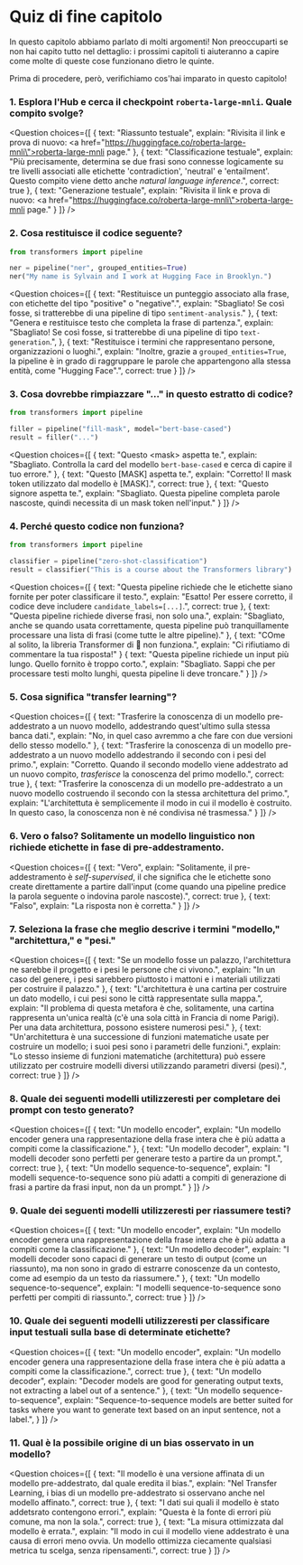 <!-- DISABLE-FRONTMATTER-SECTIONS -->

# Quiz di fine capitolo

In questo capitolo abbiamo parlato di molti argomenti! Non preoccuparti se non hai capito tutto nel dettaglio: i prossimi capitoli ti aiuteranno a capire come molte di queste cose funzionano dietro le quinte.

Prima di procedere, però, verifichiamo cos'hai imparato in questo capitolo!


### 1. Esplora l'Hub e cerca il checkpoint `roberta-large-mnli`. Quale compito svolge?


<Question
	choices={[
		{
			text: "Riassunto testuale",
			explain: "Rivisita il link e prova di nuovo: <a href=\"https://huggingface.co/roberta-large-mnli\">roberta-large-mnli page</a>."
		},
		{
			text: "Classificazione testuale",
			explain: "Più precisamente, determina se due frasi sono connesse logicamente su tre livelli associati alle etichette 'contradiction', 'neutral' e 'entailment'. Questo compito viene detto anche <em>natural language inference</em>.",
			correct: true
		},
		{
			text: "Generazione testuale",
			explain: "Rivisita il link e prova di nuovo: <a href=\"https://huggingface.co/roberta-large-mnli\">roberta-large-mnli page</a>."
		}
	]}
/>

### 2. Cosa restituisce il codice seguente?

```py
from transformers import pipeline

ner = pipeline("ner", grouped_entities=True)
ner("My name is Sylvain and I work at Hugging Face in Brooklyn.")
```

<Question
	choices={[
		{
			text: "Restituisce un punteggio associato alla frase, con etichette del tipo \"positive\" o \"negative\".",
			explain: "Sbagliato! Se così fosse, si tratterebbe di una pipeline di tipo <code>sentiment-analysis</code>."
		},
		{
			text: "Genera e restituisce testo che completa la frase di partenza.",
			explain: "Sbagliato! Se così fosse, si tratterebbe di una pipeline di tipo <code>text-generation</code>.",
		},
		{
			text: "Restituisce i termini che rappresentano persone, organizzazioni o luoghi.",
			explain: "Inoltre, grazie a <code>grouped_entities=True</code>, la pipeline è in grado di raggruppare le parole che appartengono alla stessa entità, come \"Hugging Face\".",
			correct: true
		}
	]}
/>

### 3. Cosa dovrebbe rimpiazzare "..." in questo estratto di codice?

```py
from transformers import pipeline

filler = pipeline("fill-mask", model="bert-base-cased")
result = filler("...")
```

<Question
	choices={[
		{
			text: "Questo &#60;mask> aspetta te.",
			explain: "Sbagliato. Controlla la card del modello <code>bert-base-cased</code> e cerca di capire il tuo errore."
		},
		{
			text: "Questo [MASK] aspetta te.",
			explain: "Corretto! Il mask token utilizzato dal modello è [MASK].",
			correct: true
		},
		{
			text: "Questo signore aspetta te.",
			explain: "Sbagliato. Questa pipeline completa parole nascoste, quindi necessita di un mask token nell'input."
		}
	]}
/>

### 4. Perché questo codice non funziona?

```py
from transformers import pipeline

classifier = pipeline("zero-shot-classification")
result = classifier("This is a course about the Transformers library")
```

<Question
	choices={[
		{
			text: "Questa pipeline richiede che le etichette siano fornite per poter classificare il testo.",
			explain: "Esatto! Per essere corretto, il codice deve includere <code>candidate_labels=[...]</code>.",
			correct: true
		},
		{
			text: "Questa pipeline richiede diverse frasi, non solo una.",
			explain: "Sbagliato, anche se quando usata correttamente, questa pipeline può tranquillamente processare una lista di frasi (come tutte le altre pipeline)."
		},
		{
			text: "COme al solito, la libreria Transformer di 🤗 non funziona.",
			explain: "Ci rifiutiamo di commentare la tua risposta!"
		}
		{
			text: "Questa pipeline richiede un input più lungo. Quello fornito è troppo corto.",
			explain: "Sbagliato. Sappi che per processare testi molto lunghi, questa pipeline li deve troncare."
		}
	]}
/>

### 5. Cosa significa "transfer learning"?

<Question
	choices={[
		{
			text: "Trasferire la conoscenza di un modello pre-addestrato a un nuovo modello, addestrando quest'ultimo sulla stessa banca dati.",
			explain: "No, in quel caso avremmo a che fare con due versioni dello stesso modello."
		},
		{
			text: "Trasferire la conoscenza di un modello pre-addestrato a un nuovo modello addestrando il secondo con i pesi del primo.",
			explain: "Corretto. Quando il secondo modello viene addestrato ad un nuovo compito, *trasferisce* la conoscenza del primo modello.",
			correct: true
		},
		{
			text: "Trasferire la conoscenza di un modello pre-addestrato a un nuovo modello costruendo il secondo con la stessa architettura del primo.",
			explain: "L'architettuta è semplicemente il modo in cui il modello è costruito. In questo caso, la conoscenza non è né condivisa né trasmessa."
		}
	]}
/>

### 6. Vero o falso? Solitamente un modello linguistico non richiede etichette in fase di pre-addestramento.


<Question
	choices={[
		{
			text: "Vero",
			explain: "Solitamente, il pre-addestramento è <em>self-supervised</em>, il che significa che le etichette sono create direttamente a partire dall'input (come quando una pipeline predice la parola seguente o indovina parole nascoste).",
			correct: true
		},
		{
			text: "Falso",
			explain: "La risposta non è corretta."
		}
	]}
/>

### 7. Seleziona la frase che meglio descrive i termini "modello," "architettura," e "pesi."

<Question
	choices={[
		{
			text: "Se un modello fosse un palazzo, l'architettura ne sarebbe il progetto e i pesi le persone che ci vivono.",
			explain: "In un caso del genere, i pesi sarebbero piuttosto i mattoni e i materiali utilizzati per costruire il palazzo."
		},
		{
			text: "L'architettura è una cartina per costruire un dato modello, i cui pesi sono le città rappresentate sulla mappa.",
			explain: "Il problema di questa metafora è che, solitamente, una cartina rappresenta un'unica realtà (c'è una sola città in Francia di nome Parigi). Per una data architettura, possono esistere numerosi pesi."
		},
		{
			text: "Un'architettura è una successione di funzioni matematiche usate per costruire un modello; i suoi pesi sono i parametri delle funzioni.",
			explain: "Lo stesso insieme di funzioni matematiche (architettura) può essere utilizzato per costruire modelli diversi utilizzando parametri diversi (pesi).",
			correct: true
		}
	]}
/>


### 8. Quale dei seguenti modelli utilizzeresti per completare dei prompt con testo generato?

<Question
	choices={[
		{
			text: "Un modello encoder",
			explain: "Un modello encoder genera una rappresentazione della frase intera che è più adatta a compiti come la classificazione."
		},
		{
			text: "Un modello decoder",
			explain: "I modelli decoder sono perfetti per generare testo a partire da un prompt.",
			correct: true
		},
		{
			text: "Un modello sequence-to-sequence",
			explain: "I modelli sequence-to-sequence sono più adatti a compiti di generazione di frasi a partire da frasi input, non da un prompt."
		}
	]}
/>

### 9. Quale dei seguenti modelli utilizzeresti per riassumere testi?

<Question
	choices={[
		{
			text: "Un modello encoder",
			explain: "Un modello encoder genera una rappresentazione della frase intera che è più adatta a compiti come la classificazione."
		},
		{
			text: "Un modello decoder",
			explain: "I modelli decoder sono capaci di generare un testo di output (come un riassunto), ma non sono in grado di estrarre conoscenze da un contesto, come ad esempio da un testo da riassumere."
		},
		{
			text: "Un modello sequence-to-sequence",
			explain: "I modelli sequence-to-sequence sono perfetti per compiti di riassunto.",
			correct: true
		}
	]}
/>

### 10. Quale dei seguenti modelli utilizzeresti per classificare input testuali sulla base di determinate etichette?

<Question
	choices={[
		{
			text: "Un modello encoder",
			explain: "Un modello encoder genera una rappresentazione della frase intera che è più adatta a compiti come la classificazione.",
			correct: true
		},
		{
			text: "Un modello decoder",
			explain: "Decoder models are good for generating output texts, not extracting a label out of a sentence."
		},
		{
			text: "Un modello sequence-to-sequence",
			explain: "Sequence-to-sequence models are better suited for tasks where you want to generate text based on an input sentence, not a label.",
		}
	]}
/>

### 11. Qual è la possibile origine di un bias osservato in un modello?

<Question
	choices={[
		{
			text: "Il modello è una versione affinata di un modello pre-addestrato, dal quale eredita il bias.",
			explain: "Nel Transfer Learning, i bias di un modello pre-addestrato si osservano anche nel modello affinato.",
			correct: true
		},
		{
			text: "I dati sui quali il modello è stato addetsrato contengono errori.",
			explain: "Questa è la fonte di errori più comune, ma non la sola.",
			correct: true
		},
		{
			text: "La misura ottimizzata dal modello è errata.",
			explain: "Il modo in cui il modello viene addestrato è una causa di errori meno ovvia. Un modello ottimizza ciecamente qualsiasi metrica tu scelga, senza ripensamenti.",
			correct: true
		}
	]}
/>
